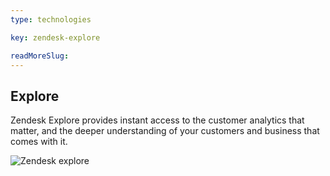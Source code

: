 ---
type: technologies

key: zendesk-explore

readMoreSlug:
---

## Explore

Zendesk Explore provides instant access to the customer analytics that matter, and the deeper understanding of your customers and business that comes with it.

![Zendesk explore](./images/zendesk_screenshot_explore.png)
